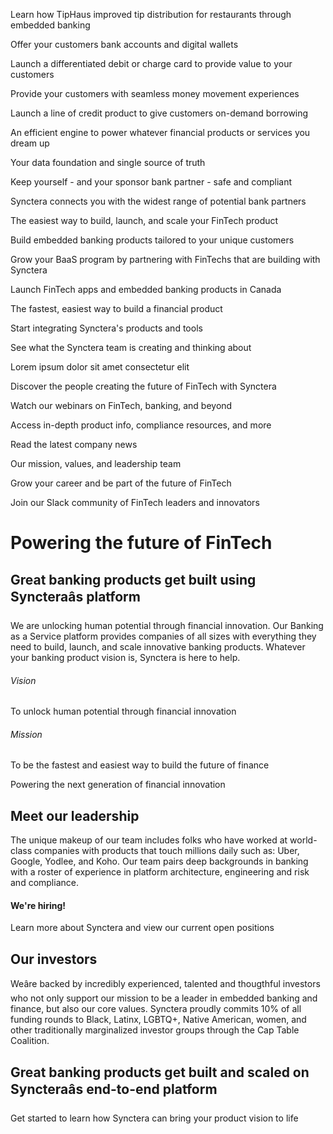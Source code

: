 Learn how TipHaus improved tip distribution for restaurants through embedded banking

Offer your customers bank accounts and digital wallets

Launch a differentiated debit or charge card to provide value to your customers

Provide your customers with seamless money movement experiences

Launch a line of credit product to give customers on-demand borrowing

An efficient engine to power whatever financial products or services you dream up

Your data foundation and single source of truth

Keep yourself - and your sponsor bank partner - safe and compliant

Synctera connects you with the widest range of potential bank partners

The easiest way to build, launch, and scale your FinTech product

Build embedded banking products tailored to your unique customers

Grow your BaaS program by partnering with FinTechs that are building with Synctera

Launch FinTech apps and embedded banking products in Canada

The fastest, easiest way to build a financial product

Start integrating Synctera's products and tools

See what the Synctera team is creating and thinking about

Lorem ipsum dolor sit amet consectetur elit

Discover the people creating the future of FinTech with Synctera

Watch our webinars on FinTech, banking, and beyond

Access in-depth product info, compliance resources, and more

Read the latest company news

Our mission, values, and leadership team

Grow your career and be part of the future of FinTech

Join our Slack community of FinTech leaders and innovators

# Powering the future of FinTech

## Great banking products get built using Syncteraâs platform

We are unlocking human potential through financial innovation. Our Banking as a Service platform provides companies of all sizes with everything they need to build, launch, and scale innovative banking products. Whatever your banking product vision is, Synctera is here to help.

###### Vision

To unlock human potential through financial innovation

###### Mission

To be the fastest and easiest way to build the future of finance 

Powering the next generation of financial innovation

## Meet our leadership

The unique makeup of our team includes folks who have worked at world-class companies with products that touch millions daily such as: Uber, Google, Yodlee, and Koho. Our team pairs deep backgrounds in banking with a roster of experience in platform architecture, engineering and risk and compliance.

#### We're hiring!

Learn more about Synctera and view our current open positions

## Our investors

Weâre backed by incredibly experienced, talented and thougthful investors who not only support our mission to be a leader in embedded banking and finance, but also our core values. Synctera proudly commits 10% of all funding rounds to Black, Latinx, LGBTQ+, Native American, women, and other traditionally marginalized investor groups through the Cap Table Coalition.

## Great banking products get built and scaled on Syncteraâs end-to-end platform

Get started to learn how Synctera can bring your product vision to life

